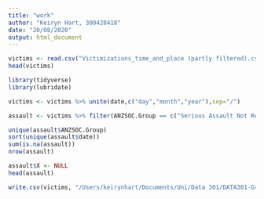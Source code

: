 ```yaml
---
title: "work"
author: "Keiryn Hart, 300428418"
date: "20/08/2020"
output: html_document
---
```


```r
victims <- read.csv("Victimizations_time_and_place (partly filtered).csv", header = TRUE)
head(victims)
```


```r
library(tidyverse)
library(lubridate)

victims <- victims %>% unite(date,c("day","month","year"),sep="/")

assault <- victims %>% filter(ANZSOC.Group == c("Serious Assault Not Resulting in Injury", "Non-Aggravated Sexual Assault", "Serious Assault Resulting in Injury", "Common Assault", "Aggravated Sexual Assault"))

unique(assault$ANZSOC.Group)
sort(unique(assault$date))
sum(is.na(assault))
nrow(assault)

assault$X <- NULL
head(assault)

write.csv(victims, "/Users/keirynhart/Documents/Uni/Data 301/DATA301-Group-Project/Data/Victimisations_time_and_place (cleaned).csv")
```

```r

```

```r

```

```r

```


```r

```

```r

```


```r

```
